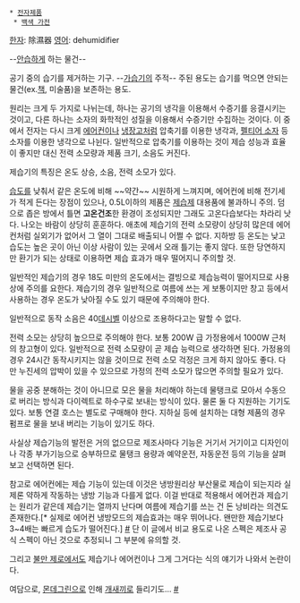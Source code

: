  * [[전자제품]]
  * [[백색 가전]]

[[한자]]: 除濕器
[[영어]]: dehumidifier

--[[안습]]하게 하는 물건--

공기 중의 습기를 제거하는 기구. --[[가습기]]의 주적-- 주된 용도는 습기를 먹으면 안되는 물건(ex.[[책]], 미술품)을 보존하는 용도.

원리는 크게 두 가지로 나뉘는데, 하나는 공기의 냉각을 이용해서 수증기를 응결시키는 것이고, 다른 하나는 소자의 화학적인 성질을 이용해서 수증기만 수집하는 것이다. 이 중에서 전자는 다시 크게 [[에어컨]]이나 [[냉장고]]처럼 압축기를 이용한 냉각과, [[펠티어 소자]] 등 소자를 이용한 냉각으로 나뉜다. 일반적으로 압축기를 이용하는 것이 제습 성능과 효율이 좋지만 대신 전력 소모량과 제품 크기, 소음도 커진다.

제습기의 특징은 온도 상승, 소음, 전력 소모가 있다.

[[습도]]를 낮춰서 같은 온도에 비해 ~~약간~~ 시원하게 느껴지며, 에어컨에 비해 전기세가 적게 든다는 장점이 있으나, 0.5L이하의 제품은 [[제습제]] 대용품에 불과하니 주의. 덤으로 좁은 방에서 틀면 '''고온건조'''한 환경이 조성되지만 그래도 고온다습보다는 차라리 낫다. 나오는 바람이 상당히 훈훈하다. 애초에 제습기의 전력 소모량이 상당히 많은데 에어컨처럼 실외기가 없어서 그 열이 그대로 배출되니 어쩔 수 없다. 지하방 등 온도는 낮고 습도는 높은 곳이 아닌 이상 사람이 있는 곳에서 오래 틀기는 좋지 않다. 또한 당연하지만 환기가 되는 상태로 이용하면 제습 효과가 매우 떨어지니 주의할 것.

일반적인 제습기의 경우 18도 미만의 온도에서는 결빙으로 제습능력이 떨어지므로 사용상에 주의를 요한다. 제습기의 경우 일반적으로 여름에 쓰는 게 보통이지만 창고 등에서 사용하는 경우 온도가 낮아질 수도 있기 때문에 주의해야 한다.

일반적으로 동작 소음은 40[[데시벨]] 이상으로 조용하다고는 말할 수 없다.

전력 소모는 상당히 높으므로 주의해야 한다. 보통 200W 급 가정용에서 1000W 근처의 창고형이 있다. 일반적으로 전력 소모량이 곧 제습 능력으로 생각하면 된다. 가정용의 경우 24시간 동작시키지는 않을 것이므로 전력 소모 걱정은 크게 하지 않아도 좋다. 다만 누진세의 압박이 있을 수 있으므로 가정의 전력 소모가 많으면 주의할 필요가 있다.

물을 공중 분해하는 것이 아니므로 모은 물을 처리해야 하는데 물탱크로 모아서 수동으로 버리는 방식과 다이렉트로 하수구로 보내는 방식이 있다. 물론 둘 다 지원하는 기기도 있다. 보통 연결 호스는 별도로 구매해야 한다. 지하실 등에 설치하는 대형 제품의 경우 펌프로 물을 보내 버리는 기능이 있기도 하다.

사실상 제습기능의 발전은 거의 없으므로 제조사마다 기능은 거기서 거기이고 디자인이나 각종 부가기능으로 승부하므로 물탱크 용량과 예약운전, 자동운전 등의 기능을 살펴보고 선택하면 된다.

참고로 에어컨에는 제습 기능이 있는데 이것은 냉방원리상 부산물로 제습이 되는지라 실제론 약하게 작동하는 냉방 기능과 다를게 없다. 이걸 반대로 적용해서 에어컨과 제습기는 원리가 같은데 제습기는 열까지 난다며 여름에 제습기를 쓰는 건 돈 낭비라는 의견도 존재한다.[* 실제로 에어컨 냉방모드의 제습효과는 매우 뛰어나다. 왠만한 제습기보다 3~4배는 빠르게 습도가 떨어진다.] [http://joonnoh.com/blog/2127 #] 단 이 글에서 비교 용도로 나온 스펙은 제조사 공식 스펙이 아닌 것으로 추정되니 그 부분에 유의할 것.

그리고 [http://www.edaily.co.kr/news/NewsRead.edy?SCD=JE31&DCD=A00505&newsid=02830646602875832 불만 제로에서도] 제습기나 에어컨이나 그게 그거다는 식의 얘기가 나와서 논란이다.

여담으로, [[몬데그린]]으로 인해 [[개새끼]]로 들리기도... [http://hongikin.com/xe/14382208 #]
